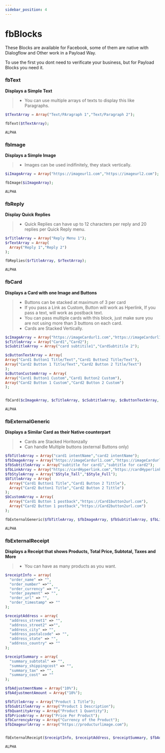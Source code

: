 ```yaml
---
sidebar_position: 4
---
```


# fbBlocks


These Blocks are available for Facebook, some of them are native with Dialogflow and Other work in a Payload Way.

To use the first you dont need to verificate your business, but for Payload Blocks you need it.

### fbText

**Displays a Simple Text**

> - You can use multiple arrays of texts to display this like Paragraphs.

<Tabs>
<TabItem value="php" label="PHP">

```php
$tTextArray = Array("Text/PAragraph 1","Text/Paragraph 2");

fbText($tTextArray);
```

</TabItem>
<TabItem value="nodejs" label="Node.js">

```nodejs
ALPHA
```

</TabItem>
</Tabs>

### fbImage

**Displays a Simple Image**

> - Images can be used indifinitely, they stack vertically.

<Tabs>
<TabItem value="php" label="PHP">

```php
$iImageArray = Array("https://imageurl1.com","https://imageurl2.com");

fbImage($iImageArray);
```

</TabItem>
<TabItem value="nodejs" label="Node.js">

```nodejs
ALPHA
```

</TabItem>
</Tabs>

### fbReply

**Display Quick Replies**

> - Quick Replies can have up to 12 characters per reply and 20 replies per Quick Reply menu.

<Tabs>
<TabItem value="php" label="PHP">

```php
$rTitleArray = Array("Reply Menu 1");
$rTextArray = Array(
  Array("Reply 1","Reply 2")
);

fbReplies($rTitleArray, $rTextArray);
```

</TabItem>
<TabItem value="nodejs" label="Node.js">

```nodejs
ALPHA
```

</TabItem>
</Tabs>

### fbCard

**Displays a Card with one Image and Buttons**

> - Buttons can be stacked at maximum of 3 per card
> - If you pass a Link as Custom, Button will work as Hperlink, If you pass a text, will work as postback text.
> - You can pass multiple cards with this block, just make sure you are not using more than 3 buttons on each card.
> - Cards are Stacked Vertically.

<Tabs>
<TabItem value="php" label="PHP">

```php
$cImageArray = Array("https://imageCardurl1.com","https://imageCardurl1.com");
$cTitleArray = Array("Card1","Card2");
$cSubtitleArray = Array("card subtitile1","CardSubtitile 2");

$cButtonTextArray = Array(
Array("Card1 Button1 Title/Text","Card1 Button2 Title/Text"),
Array("Card2 Button 1 Title/Text","Card2 Button 2 Title/Text")
);
$cButtonCustomArray = Array(
Array("Card1 Button1 Custom","Card1 Button2 Custom"),
Array("Card2 Button 1 Custom","Card2 Button 2 Custom")
);


fbCard($cImageArray, $cTitleArray, $cSubtitleArray, $cButtonTextArray, $cButtonCustomArray);
```

</TabItem>
<TabItem value="nodejs" label="Node.js">

```nodejs
ALPHA
```

</TabItem>
</Tabs>

### fbExternalGeneric

**Displays a Similar Card as their Native counterpart**

> - Cards are Stacked Horitonzally
> - Can handle Multiple buttons (external Buttons only)

<Tabs>
<TabItem value="php" label="PHP">

```php
$fbTitleArray = Array("card1 intentName","card2 intentName");
$fbImageArray = Array("https://imageCardurl1.com","https://imageCardurl2.com");
$fbSubtitleArray = Array("subtitle for card1","subtitle for card2");
$fbLinkArray = Array("https://cardHyperlink.com","https://cardHyperlink.com");
$fbStyleArray = Array("$Style_Tall","$Style_Full");
$bTitleArray = Array(
  Array("Card1 Button1 Title","Card1 Button 2 Tittle"),
  Array("Card2 Button1 Title","Card2 Button 2 Tittle")
);
$bCustomArray = Array(
  Array("Card1 Button 1 postback","https://Card1button2url.com"),
  Array("Card2 Button 1 postback","https://Card2button2url.com")
);

fbExternalGeneric($fbTitleArray, $fbImageArray, $fbSubtitleArray, $fbLinkArray, $fbStyleArray, $bTitleArray, $bCustomArray);
```

</TabItem>
<TabItem value="nodejs" label="Node.js">

```nodejs
ALPHA
```

</TabItem>
</Tabs>

### fbExternalReceipt

**Displays a Receipt that shows Products, Total Price, Subtotal, Taxes and More**

> - You can have as many products as you want.

<Tabs>
<TabItem value="php" label="PHP">

```php
$receiptInfo = array(
  "order_name" => "",
  "order_number" =>"",
  "order_currency" => "",
  "order_payment" => "",
  "order_url" => "",
  "order_timestamp" => ""
);

$receiptAddress = array(
  "address_street1" => "",
  "address_street2" =>"",
  "address_city" => "",
  "address_postalcode" => "",
  "address_state" => "",
  "address_country" => ""
);

$receiptSummary = array(
  "summary_subtotal" => "",
  "summary_shippingcost" => "",
  "summary_tax" => "",
  "summary_cost" => ""
);

$fbAdjustmentName = Array("10%");
$fbAdjustmentAmount = Array("10%");

$fbTitleArray = Array("Product 1 Title");
$fbSubtitleArray = Array("Product 1 Description");
$fbQuantityArray = Array("Product 1 Quantity");
$fbPriceArray = Array("Price Per Product");
$fbCurrencyArray = Array("Currency of the Product");
$fbImageurlArray = Array("https://producturlimage.com");


fbExternalReceipt($receiptInfo, $receiptAddress, $receiptSummary, $fbAdjustmentName, $fbAdjustmentAmount, $fbTitleArray, $fbSubtitleArray, $fbQuantityArray, $fbPriceArray, $fbCurrencyArray, $fbImageurlArray);
```

</TabItem>
<TabItem value="nodejs" label="Node.js">

```nodejs
ALPHA
```

</TabItem>
</Tabs>
